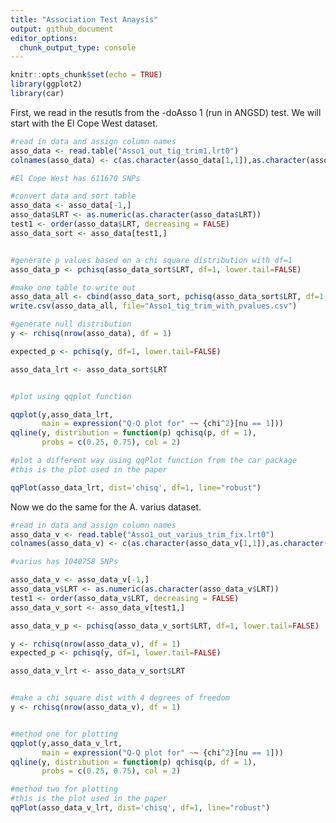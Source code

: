 ---
title: "Association Test Anaysis"
output: github_document
editor_options: 
  chunk_output_type: console
---

```{r setup, include=FALSE}
knitr::opts_chunk$set(echo = TRUE)
library(ggplot2)
library(car)
```

First, we read in the resutls from the -doAsso 1 (run in ANGSD) test. We will start with the El Cope West dataset.

```{r}
#read in data and assign column names
asso_data <- read.table("Asso1_out_tig_trim1.lrt0")
colnames(asso_data) <- c(as.character(asso_data[1,1]),as.character(asso_data[1,2]), as.character(asso_data[1,3]), as.character(asso_data[1,4]), as.character(asso_data[1,5]), as.character(asso_data[1,6]))

#El Cope West has 611670 SNPs

#convert data and sort table
asso_data <- asso_data[-1,]
asso_data$LRT <- as.numeric(as.character(asso_data$LRT))
test1 <- order(asso_data$LRT, decreasing = FALSE)
asso_data_sort <- asso_data[test1,]


#generate p values based on a chi square distribution with df=1
asso_data_p <- pchisq(asso_data_sort$LRT, df=1, lower.tail=FALSE)

#make one table to write out
asso_data_all <- cbind(asso_data_sort, pchisq(asso_data_sort$LRT, df=1, lower.tail=FALSE))
write.csv(asso_data_all, file="Asso1_tig_trim_with_pvalues.csv")

#generate null distribution
y <- rchisq(nrow(asso_data), df = 1)

expected_p <- pchisq(y, df=1, lower.tail=FALSE)

asso_data_lrt <- asso_data_sort$LRT


#plot using qqplot function

qqplot(y,asso_data_lrt, 
       main = expression("Q-Q plot for" ~~ {chi^2}[nu == 1]))
qqline(y, distribution = function(p) qchisq(p, df = 1),
       probs = c(0.25, 0.75), col = 2)

#plot a different way using qqPlot function from the car package
#this is the plot used in the paper

qqPlot(asso_data_lrt, dist='chisq', df=1, line="robust")


```

Now we do the same for the A. varius dataset.


```{r}
#read in data and assign column names
asso_data_v <- read.table("Asso1_out_varius_trim_fix.lrt0")
colnames(asso_data_v) <- c(as.character(asso_data_v[1,1]),as.character(asso_data_v[1,2]), as.character(asso_data_v[1,3]), as.character(asso_data_v[1,4]), as.character(asso_data_v[1,5]), as.character(asso_data_v[1,6]))

#varius has 1040758 SNPs

asso_data_v <- asso_data_v[-1,]
asso_data_v$LRT <- as.numeric(as.character(asso_data_v$LRT))
test1 <- order(asso_data_v$LRT, decreasing = FALSE)
asso_data_v_sort <- asso_data_v[test1,]

asso_data_v_p <- pchisq(asso_data_v_sort$LRT, df=1, lower.tail=FALSE)

y <- rchisq(nrow(asso_data_v), df = 1)
expected_p <- pchisq(y, df=1, lower.tail=FALSE)

asso_data_v_lrt <- asso_data_v_sort$LRT


#make a chi square dist with 4 degrees of freedom
y <- rchisq(nrow(asso_data_v), df = 1)


#method one for plotting 
qqplot(y,asso_data_v_lrt, 
       main = expression("Q-Q plot for" ~~ {chi^2}[nu == 1]))
qqline(y, distribution = function(p) qchisq(p, df = 1),
       probs = c(0.25, 0.75), col = 2)

#method two for plotting
#this is the plot used in the paper
qqPlot(asso_data_v_lrt, dist='chisq', df=1, line="robust")


```





